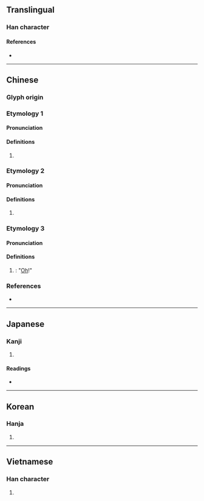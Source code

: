 {{character info}}
==Translingual==

===Han character===
{{Han char|rn=30|rad=口|as=13|sn=16|four=67034|canj=RHBK|ids=⿰口奥 (G),⿰口奧 (HTJK)}}

====References====
* {{Han ref|kx=0209.250|dkj=04359|dj=0432.100|hdz=10685.020|uh=5662|ud=22114|bh=BEBE|bd=48830}}

----

==Chinese==
{{zh-forms}}

===Glyph origin===
{{Han etym}}

<!--|h=pfs=ô
|mn=ml:ò
Which section does these pronunciations belong to?-->{{attention|zh}}

===Etymology 1===

====Pronunciation====
{{zh-pron
|m=yǔ
|c=jyu2
|mc=1
|oc=1
|cat=
}}

====Definitions====
{{zh-hanzi}}

# {{zh-only|噢咻}}

===Etymology 2===

====Pronunciation====
{{zh-pron
|m=yù,yǔ
|mc=2
|oc=2
|cat=
}}

====Definitions====
{{zh-hanzi}}

# {{zh-only|噢咿}}

===Etymology 3===

====Pronunciation====
{{zh-pron
|m=ō
|c=o1,ou3
|w=0au
|cat=interj
}}

====Definitions====
{{zh-hanzi}}

# {{non-gloss definition|interjection for [[pain]], [[sadness]]; [[realization]]}}: "[[Oh]]!"

===References===
* {{R:yue:Hanzi}}

{{zh-cat|Intermediate}}

----

==Japanese==

===Kanji===
{{ja-kanji|grade=|rs=口13}}

# {{rfdef|ja|sort=口13}}

====Readings====
* {{ja-readings|on=[[いく]] (iku), [[う]] (u), [[く]] (ku), [[いう]] (iu)|kun=[[うめく]] (umeku)}}

----

==Korean==

===Hanja===
{{ko-hanja|hangeul=[[욱]], [[우]]}}

# {{rfdef|ko|sort=口13}}

----

==Vietnamese==

===Han character===
{{vi-readings|reading=úc, ủ, ục|rs=口13}}

# {{rfdef|vi}}